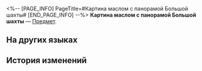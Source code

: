 <%-- [PAGE_INFO]
PageTitle=#Картина маслом с панорамой Большой шахты#
[END_PAGE_INFO] --%>
{{Предмет Инфобокс
|id          = 250009
|Изображение = Предмет Картина маслом с панорамой Большой шахты.png
|Тип         = 
|Инвентарь   = 
|Редкость    = 1
|Эффект      = 
|Описание    = 
}}
'''Картина маслом с панорамой Большой шахты''' — [[Предмет]].

==На других языках==
{{На других языках
|en   = Oil Painting with a Panorama of the Great Mine
|zhs  = 绘有大矿区全景的油画
|zht  = 繪有大礦區全景的油畫
|ja   = 大鉱区の全景を描いた油絵
|ko   = 큰 광산구역 전경이 담긴 유화
|es   = Pintura al óleo de una vista panorámica de la mina principal
|fr   = Peinture à l'huile d'un panorama de la Grande mine
|ru   = Картина маслом с панорамой Большой шахты
|th   = ภาพสีน้ำมันรูปวิวทั้งหมดของ Great Mine
|vi   = Tranh Sơn Dầu Cảnh Khu Mỏ Khổng Lồ
|de   = Ölgemälde mit einem Panorama der Großen Mine
|id   = Lukisan Cat Minyak Pemandangan Great Mine
|pt   = Pintura a Óleo com um Panorama da Grande Mina
}}

==История изменений==
{{История изменений|3.5}}